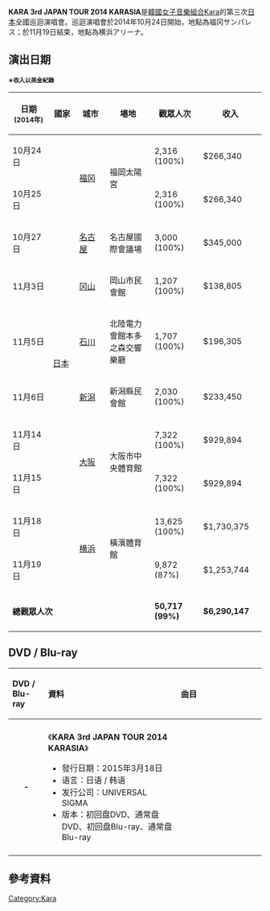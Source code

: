 {{Infobox concert tour |
| concert_tour_name = KARA 3rd JAPAN TOUR 2014<br />
KARASIA
| artist            = [[Kara|Kara]]
| album             = 
| start_date        = 2014年10月24日
| end_date          = 2014年11月19日
| number_of_legs    =
| number_of_shows   = [[福冈|福冈]]2場<br />[[名古屋|名古屋]]1場<br />[[岡山市|冈山]]1場<br />[[石川縣|石川]]1場<br />[[新潟市|新潟]]1場<br />[[大阪市|大阪]]2場<br />[[横浜|横浜]]2場<br />共10場
| last_tour         = [[KARA_2nd_JAPAN_TOUR_2013_KARASIA|KARA 2nd JAPAN TOUR 2013 KARASIA]] <br />(2013)
| this_tour         = [[KARA_3rd_JAPAN_TOUR_2014_KARASIA|KARA 3rd JAPAN TOUR 2014 KARASIA]] <br />(2014)
| next_tour         = [[KARA_4th_JAPAN_TOUR_2015_KARASIA|KARA 4th JAPAN TOUR 2015 KARASIA]] <br />(2015)}}

'''KARA 3rd JAPAN TOUR 2014 KARASIA'''是[[韓國|韓國]][[女子音樂組合|女子音樂組合]][[Kara|Kara]]的第三次[[日本|日本]]全國巡迴演唱會。巡迴演唱會於2014年10月24日開始，地點為福冈サンパレス；於11月19日結束，地點為横浜アリーナ。

== 演出日期 ==
'''<small>※收入以美金紀錄</font></small>'''
{| class="wikitable" style="text-align:center;"
! width="200"| 日期<small>(2014年)</small>
! width="150"| 國家
! width="200"| 城市
! width="300"| 場地
! width="200"| 觀眾人次
! width="200"| 收入
|-
| 10月24日
| rowspan="10"| [[日本|日本]]
| rowspan="2"| [[福冈|福冈]]
| rowspan="2"| 福岡太陽宮　
|2,316 (100%)
|$266,340
|-
| 10月25日
|2,316 (100%)
|$266,340
|-
| 10月27日
| rowspan="1"| [[名古屋|名古屋]]
| rowspan="1"| 名古屋國際會議場
|3,000 (100%)
|$345,000
|-
| 11月3日
| rowspan="1"| [[岡山市|冈山]]
| rowspan="1"|岡山市民會館
|1,207 (100%)
|$138,805
|-
| 11月5日
| rowspan="1"| [[石川縣|石川]]
| rowspan="1"|北陸電力會館本多之森交響樂廳
|1,707 (100%)
|$196,305
|-
| 11月6日
| rowspan="1"| [[新潟市|新潟]]
| rowspan="1"| 新潟縣民會館
|2,030 (100%)
|$233,450
|-
| 11月14日
| rowspan="2"| [[大阪市|大阪]]
| rowspan="2"|大阪市中央體育館
|7,322 (100%)
|$929,894
|-
| 11月15日
|7,322 (100%)
|$929,894
|-
| 11月18日
| rowspan="2"| [[横浜|横浜]]
| rowspan="2"| 橫濱體育館　
|13,625 (100%)
|$1,730,375
|-
| 11月19日
|9,872 (87%)
|$1,253,744
|-
|colspan="4"|'''總觀眾人次'''
|'''50,717 (99%)'''
|'''$6,290,147'''
|}

== DVD / Blu-ray ==
{|style="background:white;text-align:center;" width=60%
|- style="background:wheat;color:white;"
!align="left" width="75px"| DVD / Blu-ray
!align="left" width="380px"| 資料
!align="left" width="290px"| 曲目
|-
|- bgcolor="#f2f2f2"
|align="center"| '''-'''
|align="left"| 《'''KARA 3rd JAPAN TOUR 2014 KARASIA'''》
* 發行日期：2015年3月18日 
* 语言：日语 / 韩语
* 发行公司：UNIVERSAL SIGMA
* 版本：初回盘DVD、通常盘DVD、初回盘Blu-ray、通常盘Blu-ray
|align="left" style="font-size: 85%;"|
{{hidden|曲目|
* DISC 1
#マンマミーア (Mamma Mia)
#PANDORA
#LUPIN
#ハッピー ハッピー ラブ (Happy Happy Love)
#レスキューミー (Rescue Me)
#ソー・グッド (So Good)
#天使のウィンク by 英智
#Love The Way You Lie Part 2 by 昇延
#みんな空の下 by 荷拉
#Hush Hush by 奎利
#Pretty Girl
#ジェットコースターラブ (Jet Coaster Love)
#ガールズ パワー ( Girls Power)
#Rock U
#一番にわたしを抱きしめて
#フレンチキス (French Kiss)
#プロミス (Promise)
#POP STAR
#ミスター(Mister)
#GO GO サマー！(GO GO Summer！)
#SOS
#STEP
* DISC 2 (仅初回盘收录)
#[スペシャル・メイキング・フィルム] 横浜アリーナ公演2DAYSの舞台裏に完全密着!}}
|-
|}

== 參考資料 ==
{{Reflist}}
{{Kara}}
{{DEFAULTSORT:KARA 3rd JAPAN TOUR 2014 KARASIA}}
[[Category:Kara|Category:Kara]]